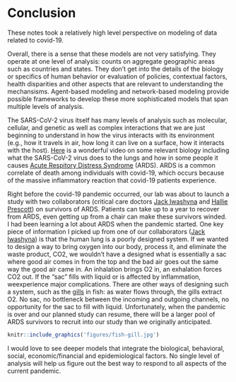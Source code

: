 # Conclusion

These notes took a relatively high level perspective on  modeling of  data related to covid-19. 

Overall, there is a sense that these models are not very satisfying. They operate at one level of analysis: counts on aggregate geographic areas such as countries and states.  They don't get into the details of the biology or specifics of human behavior or evaluation of policies, contextual factors, health disparities and other aspects that are relevant to understanding the mechansisms. Agent-based modeling and network-based modeling provide possible frameworks to develop these more sophisticated models that span multiple levels of analysis.  

The SARS-CoV-2 virus itself has many levels of analysis such as molecular, cellular, and genetic as well as complex interactions that we are just beginning to understand in how the virus interacts with its environment (e.g., how it travels in air, how long it can live on a surface, how it interacts with the host).
[Here](https://www.youtube.com/watch?v=vPtH42Lnt_Y) is a wonderful video on some relevant biology including what the SARS-CoV-2 virus does to the lungs and how in some people it causes [Acute Respitory Distress Syndrome](https://www.thoracic.org/patients/patient-resources/breathing-in-america/resources/chapter-2-acute-respiratory-distress-syndrome.pdf) (ARDS).  ARDS is a common correlate of death among individuals with covid-19, which occurs because of the massive inflammatory reaction that covid-19 patients experience. 

Right before the covid-19 pandemic occurred,  our lab was about to launch a study with two collaborators (critical care doctors [Jack Iwashyna](https://ihpi.umich.edu/our-experts/tiwashyn) and [Hallie Prescott](https://ihpi.umich.edu/our-experts/hprescot)) on survivors of ARDS. Patients can take up to a year to recover from ARDS, even getting up from a chair can make these survivors winded. I had been learning a lot about ARDS when the pandemic started. One key piece of information I picked up from one of our collaborators ([Jack Iwashyna](https://ihpi.umich.edu/our-experts/tiwashyn)) is that the human lung is a poorly designed system. If we wanted to design a way to bring oxygen into our body, process it, and eliminate the waste product, CO2, we wouldn't have a designed what is essentially a sac where good air comes in from the top and the bad air goes out the same way the good air came in.  An inhalation brings O2 in, an exhalation forces CO2 out.  If the "sac" fills with liquid or is affected by inflammation, weexperience major complications. There are other ways of designing such a system, such as the [gills](https://en.wikipedia.org/wiki/Fish_gill) in fish: as water flows through,  the gills extract O2. No sac, no bottleneck between the incoming and outgoing channels, no opportunity for the sac to fill with liquid.  Unfortunately, when the pandemic is over and our planned study can resume, there will be a larger pool of ARDS survivors to recruit into our study than we originally anticipated.

```r
knitr::include_graphics('figures/fish-gill.jpg')
```


I would love to see deeper models that integrate the biological, behavioral, social, economic/financial and epidemiological factors.  No single level of analysis will help us figure out the best way to respond to all aspects of the current pandemic.  
